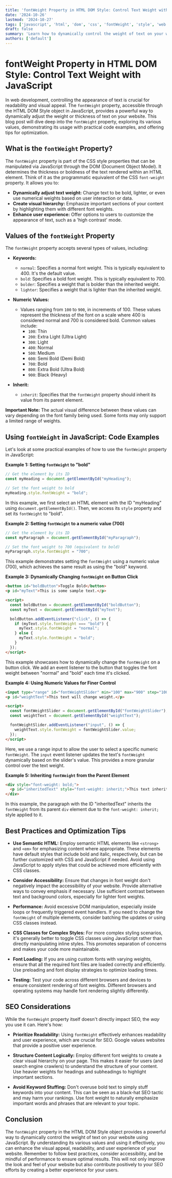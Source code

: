 ```yaml
---
title: 'fontWeight Property in HTML DOM Style: Control Text Weight with JavaScript'
date: '2024-10-26'
lastmod: '2024-10-27'
tags: ['javascript', 'html', 'dom', 'css', 'fontWeight', 'style', 'web development', 'tutorial']
draft: false
summary: 'Learn how to dynamically control the weight of text on your website using the fontWeight property of the HTML DOM Style object in JavaScript. Includes detailed explanations, practical examples, and SEO-friendly tips.'
authors: ['default']
---
```


# fontWeight Property in HTML DOM Style: Control Text Weight with JavaScript

In web development, controlling the appearance of text is crucial for readability and visual appeal.  The `fontWeight` property, accessible through the HTML DOM Style object in JavaScript, provides a powerful way to dynamically adjust the weight or thickness of text on your website. This blog post will dive deep into the `fontWeight` property, exploring its various values, demonstrating its usage with practical code examples, and offering tips for optimization.

## What is the `fontWeight` Property?

The `fontWeight` property is part of the CSS style properties that can be manipulated via JavaScript through the DOM (Document Object Model). It determines the thickness or boldness of the text rendered within an HTML element. Think of it as the programmatic equivalent of the CSS `font-weight` property.  It allows you to:

*   **Dynamically adjust text weight:** Change text to be bold, lighter, or even use numerical weights based on user interaction or data.
*   **Create visual hierarchy:** Emphasize important sections of your content by highlighting them with different font weights.
*   **Enhance user experience:** Offer options to users to customize the appearance of text, such as a 'high contrast' mode.

## Values of the `fontWeight` Property

The `fontWeight` property accepts several types of values, including:

*   **Keywords:**
    *   `normal`: Specifies a normal font weight. This is typically equivalent to 400.  It's the default value.
    *   `bold`: Specifies a bold font weight. This is typically equivalent to 700.
    *   `bolder`: Specifies a weight that is bolder than the inherited weight.
    *   `lighter`: Specifies a weight that is lighter than the inherited weight.

*   **Numeric Values:**
    *   Values ranging from `100` to `900`, in increments of 100. These values represent the thickness of the font on a scale where 400 is considered normal and 700 is considered bold. Common values include:
        *   `100`: Thin
        *   `200`: Extra Light (Ultra Light)
        *   `300`: Light
        *   `400`: Normal
        *   `500`: Medium
        *   `600`: Semi Bold (Demi Bold)
        *   `700`: Bold
        *   `800`: Extra Bold (Ultra Bold)
        *   `900`: Black (Heavy)

*   **Inherit:**
    *   `inherit`: Specifies that the `fontWeight` property should inherit its value from its parent element.

**Important Note:**  The actual visual difference between these values can vary depending on the font family being used.  Some fonts may only support a limited range of weights.

## Using `fontWeight` in JavaScript: Code Examples

Let's look at some practical examples of how to use the `fontWeight` property in JavaScript:

**Example 1: Setting `fontWeight` to "bold"**

```javascript
// Get the element by its ID
const myHeading = document.getElementById("myHeading");

// Set the font weight to bold
myHeading.style.fontWeight = "bold";
```

In this example, we first select an HTML element with the ID "myHeading" using `document.getElementById()`. Then, we access its `style` property and set its `fontWeight` to "bold".

**Example 2: Setting `fontWeight` to a numeric value (700)**

```javascript
// Get the element by its ID
const myParagraph = document.getElementById("myParagraph");

// Set the font weight to 700 (equivalent to bold)
myParagraph.style.fontWeight = "700";
```

This example demonstrates setting the `fontWeight` using a numeric value (700), which achieves the same result as using the "bold" keyword.

**Example 3: Dynamically Changing `fontWeight` on Button Click**

```html
<button id="boldButton">Toggle Bold</button>
<p id="myText">This is some sample text.</p>

<script>
  const boldButton = document.getElementById("boldButton");
  const myText = document.getElementById("myText");

  boldButton.addEventListener("click", () => {
    if (myText.style.fontWeight === "bold") {
      myText.style.fontWeight = "normal";
    } else {
      myText.style.fontWeight = "bold";
    }
  });
</script>
```

This example showcases how to dynamically change the `fontWeight` on a button click. We add an event listener to the button that toggles the font weight between "normal" and "bold" each time it's clicked.

**Example 4:  Using Numeric Values for Finer Control**

```html
<input type="range" id="fontWeightSlider" min="100" max="900" step="100" value="400">
<p id="weightText">This text will change weight.</p>

<script>
  const fontWeightSlider = document.getElementById("fontWeightSlider");
  const weightText = document.getElementById("weightText");

  fontWeightSlider.addEventListener("input", () => {
    weightText.style.fontWeight = fontWeightSlider.value;
  });
</script>
```

Here, we use a range input to allow the user to select a specific numeric `fontWeight`.  The `input` event listener updates the text's `fontWeight` dynamically based on the slider's value. This provides a more granular control over the text weight.

**Example 5: Inheriting `fontWeight` from the Parent Element**

```html
<div style="font-weight: bold;">
  <p id="inheritedText" style="font-weight: inherit;">This text inherits the bold font weight from its parent.</p>
</div>
```

In this example, the paragraph with the ID "inheritedText" inherits the `fontWeight` from its parent `div` element due to the `font-weight: inherit;` style applied to it.

## Best Practices and Optimization Tips

*   **Use Semantic HTML:**  Employ semantic HTML elements like `<strong>` and `<em>` for emphasizing content where appropriate.  These elements have default styles that include bold and italic, respectively, but can be further customized with CSS and JavaScript if needed.  Avoid using JavaScript to apply styles that could be achieved more efficiently with CSS classes.

*   **Consider Accessibility:**  Ensure that changes in font weight don't negatively impact the accessibility of your website. Provide alternative ways to convey emphasis if necessary.  Use sufficient contrast between text and background colors, especially for lighter font weights.

*   **Performance:**  Avoid excessive DOM manipulation, especially inside loops or frequently triggered event handlers.  If you need to change the `fontWeight` of multiple elements, consider batching the updates or using CSS classes instead.

*   **CSS Classes for Complex Styles:**  For more complex styling scenarios, it's generally better to toggle CSS classes using JavaScript rather than directly manipulating inline styles. This promotes separation of concerns and makes your code more maintainable.

*   **Font Loading:**  If you are using custom fonts with varying weights, ensure that all the required font files are loaded correctly and efficiently. Use preloading and font display strategies to optimize loading times.

*   **Testing:**  Test your code across different browsers and devices to ensure consistent rendering of font weights. Different browsers and operating systems may handle font rendering slightly differently.

## SEO Considerations

While the `fontWeight` property itself doesn't directly impact SEO, the *way* you use it can.  Here's how:

*   **Prioritize Readability:** Using `fontWeight` effectively enhances readability and user experience, which are crucial for SEO. Google values websites that provide a positive user experience.

*   **Structure Content Logically:** Employ different font weights to create a clear visual hierarchy on your page. This makes it easier for users (and search engine crawlers) to understand the structure of your content.  Use heavier weights for headings and subheadings to highlight important sections.

*   **Avoid Keyword Stuffing:** Don't overuse bold text to simply stuff keywords into your content.  This can be seen as a black-hat SEO tactic and may harm your rankings.  Use font weight to naturally emphasize important words and phrases that are relevant to your topic.

## Conclusion

The `fontWeight` property in the HTML DOM Style object provides a powerful way to dynamically control the weight of text on your website using JavaScript.  By understanding its various values and using it effectively, you can enhance the visual appeal, readability, and user experience of your website. Remember to follow best practices, consider accessibility, and be mindful of performance to ensure optimal results.  This will not only improve the look and feel of your website but also contribute positively to your SEO efforts by creating a better experience for your users.